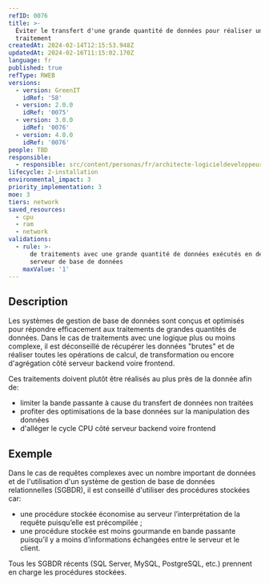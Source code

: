 ```yaml
---
refID: 0076
title: >-
  Éviter le transfert d'une grande quantité de données pour réaliser un
  traitement
createdAt: 2024-02-14T12:15:53.948Z
updatedAt: 2024-02-16T11:15:02.170Z
language: fr
published: true
refType: RWEB
versions:
  - version: GreenIT
    idRef: '58'
  - version: 2.0.0
    idRef: '0075'
  - version: 3.0.0
    idRef: '0076'
  - version: 4.0.0
    idRef: '0076'
people: TBD
responsible:
  - responsible: src/content/personas/fr/architecte-logicieldeveloppeur.mdx
lifecycle: 2-installation
environmental_impact: 3
priority_implementation: 3
moe: 3
tiers: network
saved_resources:
  - cpu
  - ram
  - network
validations:
  - rule: >-
      de traitements avec une grande quantité de données exécutés en dehors du
      serveur de base de données
    maxValue: '1'
---
```


## Description

Les systèmes de gestion de base de données sont conçus et optimisés pour répondre efficacement aux traitements de grandes quantités de données.
Dans le cas de traitements avec une logique plus ou moins complexe, il est déconseillé de récupérer les données "brutes" et de réaliser toutes les opérations de calcul, de transformation ou encore d'agrégation côté serveur backend voire frontend.

Ces traitements doivent plutôt être réalisés au plus près de la donnée afin de:

* limiter la bande passante à cause du transfert de données non traitées
* profiter des optimisations de la base données sur la manipulation des données
* d'alléger le cycle CPU côté serveur backend voire frontend

## Exemple

Dans le cas de requêtes complexes avec un nombre important de données et de l'utilisation d'un système de gestion de base de données relationnelles (SGBDR), il est conseillé d'utiliser des procédures stockées car:

* une procédure stockée économise au serveur l’interprétation de la requête puisqu’elle est précompilée ;
* une procédure stockée est moins gourmande en bande passante puisqu’il y a moins d’informations échangées entre le serveur et le client.

Tous les SGBDR récents (SQL Server, MySQL, PostgreSQL, etc.) prennent en charge les procédures stockées.
